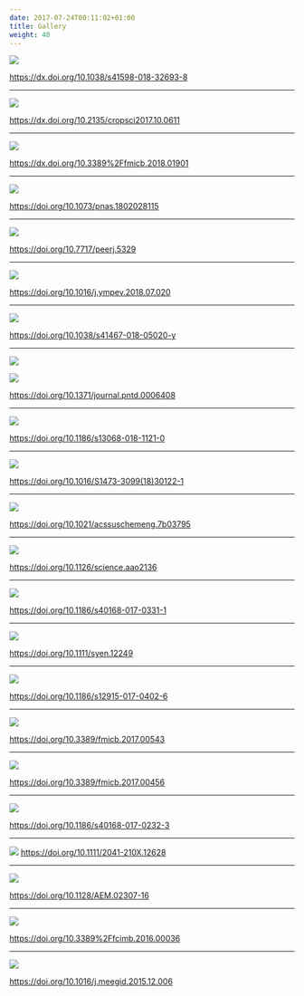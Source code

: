 ```yaml
---
date: 2017-07-24T00:11:02+01:00
title: Gallery
weight: 40
---
```



<link rel="stylesheet" href="https://guangchuangyu.github.io/css/font-awesome.min.css">

![](https://media.springernature.com/m685/springer-static/image/art%3A10.1038%2Fs41598-018-32693-8/MediaObjects/41598_2018_32693_Fig5_HTML.png)

<https://dx.doi.org/10.1038/s41598-018-32693-8>

----

![](https://guangchuangyu.github.io/featured_img/ggtree/Screenshot_2018-10-24_11-52-01.png)

<https://dx.doi.org/10.2135/cropsci2017.10.0611>

----

![](https://www.ncbi.nlm.nih.gov/pmc/articles/PMC6113392/bin/fmicb-09-01901-g001.jpg)

<https://dx.doi.org/10.3389%2Ffmicb.2018.01901>

----

![](https://guangchuangyu.github.io/featured_img/ggtree/2018_pnas_fig2.png)

<https://doi.org/10.1073/pnas.1802028115>

----


![](https://dfzljdn9uc3pi.cloudfront.net/2018/5329/1/fig-2-2x.jpg)

<https://doi.org/10.7717/peerj.5329>

----

![](https://guangchuangyu.github.io/featured_img/ggtree/2018-08-06-095704_515x481_scrot.png)

<https://doi.org/10.1016/j.ympev.2018.07.020>

----

![](https://media.springernature.com/m685/springer-static/image/art%3A10.1038%2Fs41467-018-05020-y/MediaObjects/41467_2018_5020_Fig5_HTML.png)

<https://doi.org/10.1038/s41467-018-05020-y>

----

![](http://journals.plos.org/plosntds/article/figure/image?size=large&id=10.1371/journal.pntd.0006408.g002)

![](http://journals.plos.org/plosntds/article/figure/image?size=large&id=10.1371/journal.pntd.0006408.g006)

<https://doi.org/10.1371/journal.pntd.0006408>

----


![](https://guangchuangyu.github.io/featured_img/ggtree/13068_2018_1121_Fig3_HTML.gif)

<https://doi.org/10.1186/s13068-018-1121-0>

----


![](https://guangchuangyu.github.io/featured_img/ggtree/1-s2.0-S1473309918301221-gr1.jpg)

<https://doi.org/10.1016/S1473-3099(18)30122-1>

----

![](https://guangchuangyu.github.io/featured_img/ggtree/sc-2017-037952_0008.jpeg)

<https://doi.org/10.1021/acssuschemeng.7b03795>

----


![](https://guangchuangyu.github.io/featured_img/ggtree/2017_science.jpg)

<https://doi.org/10.1126/science.aao2136>

----


![](http://media.springernature.com/lw785/springer-static/image/art%3A10.1186%2Fs40168-017-0331-1/MediaObjects/40168_2017_331_Fig3_HTML.gif)

<https://doi.org/10.1186/s40168-017-0331-1>


----


![](https://guangchuangyu.github.io/featured_img/ggtree/syen12249-fig-0002.png)

<https://doi.org/10.1111/syen.12249>

----


![](http://media.springernature.com/full/springer-static/image/art%3A10.1186%2Fs12915-017-0402-6/MediaObjects/12915_2017_402_Fig2_HTML.gif)

<https://doi.org/10.1186/s12915-017-0402-6>

----


![](https://guangchuangyu.github.io/featured_img/ggtree/fmicb-08-00543-g0002.jpg)

<https://doi.org/10.3389/fmicb.2017.00543>

----


![](http://www.frontiersin.org/files/Articles/220056/fmicb-08-00456-HTML-r1/image_m/fmicb-08-00456-g002.jpg)

<https://doi.org/10.3389/fmicb.2017.00456>

----


![](https://guangchuangyu.github.io/featured_img/ggtree/40168_2017_232_Fig2_HTML.gif)

<https://doi.org/10.1186/s40168-017-0232-3>

----


![](https://guangchuangyu.github.io/featured_img/ggtree/C2mxyBuUcAEt391.jpg)
<https://doi.org/10.1111/2041-210X.12628>

----


![](https://guangchuangyu.github.io/featured_img/ggtree/2017-01-21-115646_969x444_scrot.png)

<https://doi.org/10.1128/AEM.02307-16>

----


![](https://guangchuangyu.github.io/featured_img/ggtree/2016_fcimb-06-00036-g003.jpg)

<https://doi.org/10.3389%2Ffcimb.2016.00036>

----


![](https://guangchuangyu.github.io/featured_img/ggtree/2015_peiyu_1-s2.0-S1567134815300721-gr1.jpg)

<https://doi.org/10.1016/j.meegid.2015.12.006>



